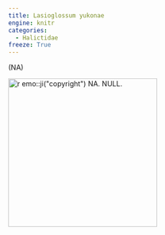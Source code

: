 ```yaml
---
title: Lasioglossum yukonae
engine: knitr
categories:
  - Halictidae
freeze: True
---
```

(NA)

[![`r emo::ji("copyright")` NA. NULL.](/files/no_bee.png){height=300}](NA)
